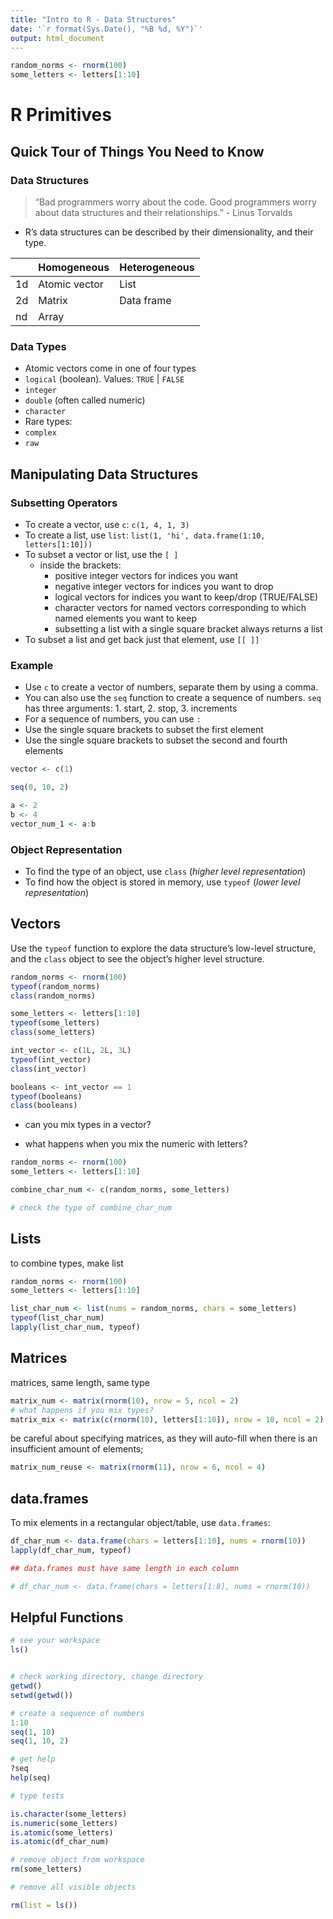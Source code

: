 ```yaml
---
title: "Intro to R - Data Structures"
date: '`r format(Sys.Date(), "%B %d, %Y")`'
output: html_document
---
```


```r
random_norms <- rnorm(100)
some_letters <- letters[1:10]
```

# R Primitives

## Quick Tour of Things You Need to Know
### Data Structures

> "Bad programmers worry about the code. 
> Good programmers worry about data structures and their relationships."
> - Linus Torvalds

* R's data structures can be described by their dimensionality, and their type.


|    | Homogeneous   | Heterogeneous |
|----|---------------|---------------|
| 1d | Atomic vector | List          |
| 2d | Matrix        | Data frame    |
| nd | Array         |               |

### Data Types

* Atomic vectors come in one of four types
* `logical` (boolean). Values: `TRUE` | `FALSE`
* `integer`
* `double` (often called numeric)
* `character`
* Rare types:
* `complex` 
* `raw`

## Manipulating Data Structures

### Subsetting Operators

* To create a vector, use `c`: `c(1, 4, 1, 3)`
* To create a list, use `list`: `list(1, 'hi', data.frame(1:10, letters[1:10]))`
* To subset a vector or list, use the `[ ]`
  - inside the brackets: 
    + positive integer vectors for indices you want 
    + negative integer vectors for indices you want to drop
    + logical vectors for indices you want to keep/drop (TRUE/FALSE)
    + character vectors for named vectors corresponding to which named elements you want to keep
    + subsetting a list with a single square bracket always returns a list
+ To subset a list and get back just that element, use `[[ ]]`


### Example

+ Use `c` to create a vector of numbers, separate them by using a comma.
+ You can also use the `seq` function to create a sequence of numbers. `seq` has three arguments: 1. start, 2. stop, 3. increments
+ For a sequence of numbers, you can use `:`
+ Use the single square brackets to subset the first element
+ Use the single square brackets to subset the second and fourth elements

```r

vector <- c(1)

seq(0, 10, 2)

a <- 2
b <- 4
vector_num_1 <- a:b


```


### Object Representation

+ To find the type of an object, use `class` (_higher level representation_)
+ To find how the object is stored in memory, use `typeof` (_lower level representation_)

## Vectors 

Use the `typeof` function to explore the data structure's low-level structure, and the `class` object to see the object's higher level structure.

```r
random_norms <- rnorm(100)
typeof(random_norms)
class(random_norms)

some_letters <- letters[1:10]
typeof(some_letters)
class(some_letters)

int_vector <- c(1L, 2L, 3L)
typeof(int_vector)
class(int_vector)

booleans <- int_vector == 1
typeof(booleans)
class(booleans)
```

+ can you mix types in a vector?

+ what happens when you mix the numeric with letters?

```r
random_norms <- rnorm(100)
some_letters <- letters[1:10]

combine_char_num <- c(random_norms, some_letters)

# check the type of combine_char_num

```

## Lists

to combine types, make list

```r
random_norms <- rnorm(100)
some_letters <- letters[1:10]

list_char_num <- list(nums = random_norms, chars = some_letters)
typeof(list_char_num)
lapply(list_char_num, typeof)
```

## Matrices

matrices, same length, same type

```r
matrix_num <- matrix(rnorm(10), nrow = 5, ncol = 2)
# what happens if you mix types?
matrix_mix <- matrix(c(rnorm(10), letters[1:10]), nrow = 10, ncol = 2)
```

be careful about specifying matrices, as they will auto-fill when there is an insufficient amount of elements;

```r
matrix_num_reuse <- matrix(rnorm(11), nrow = 6, ncol = 4)
```


## data.frames

To mix elements in a rectangular object/table, use `data.frames`:

```r
df_char_num <- data.frame(chars = letters[1:10], nums = rnorm(10))
lapply(df_char_num, typeof)

## data.frames must have same length in each column

# df_char_num <- data.frame(chars = letters[1:8], nums = rnorm(10))

```

## Helpful Functions


```r

# see your workspace
ls()


# check working directory, change directory
getwd()
setwd(getwd())

# create a sequence of numbers
1:10
seq(1, 10)
seq(1, 10, 2)

# get help
?seq
help(seq)

# type tests

is.character(some_letters)
is.numeric(some_letters)
is.atomic(some_letters)
is.atomic(df_char_num)

# remove object from workspace
rm(some_letters)

# remove all visible objects

rm(list = ls())

```

